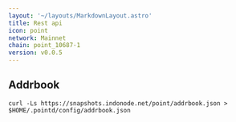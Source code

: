 ```yaml
---
layout: '~/layouts/MarkdownLayout.astro'
title: Rest api
icon: point
network: Mainnet
chain: point_10687-1
version: v0.0.5
---
```

## Addrbook

```
curl -Ls https://snapshots.indonode.net/point/addrbook.json > $HOME/.pointd/config/addrbook.json
```